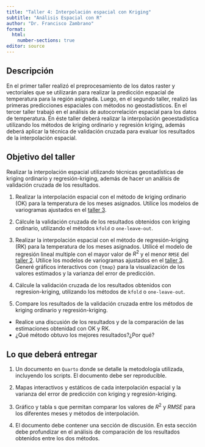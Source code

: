 ```yaml
---
title: "Taller 4: Interpolación espacial con Kriging"
subtitle: "Análisis Espacial con R"
author: "Dr. Francisco Zambrano"
format: 
  html:
    number-sections: true
editor: source
---
```


## Descripción

En el primer taller realizó el preprocesamiento de los datos raster y vectoriales que se utilizarán para realizar la predicción espacial de temperatura para la región asignada. Luego, en el segundo taller, realizó las primeras predicciones espaciales con métodos no geostadísticos. En el tercer taller trabajó en el análisis de autocorrelación espacial para los datos de temperatura. En éste taller deberá realizar la interpolación geoestadística utilizando los métodos de kriging ordinario y regresión kriging, además deberá aplicar la técnica de validación cruzada para evaluar los resultados de la interpolación espacial.

## Objetivo del taller

Realizar la interpolación espacial utilizando técnicas geostadísticas de kriging ordinario y regresión-kriging, además de hacer un análisis de validación cruzada de los resultados.

1)  Realizar la interpolación espacial con el método de kriging ordinario (OK) para la temperatura de los meses asignados. Utilice los modelos de variogramas ajustados en el [taller 3](Taller3.qmd).

2)  Cálcule la validación cruzada de los resultados obtenidos con kriging ordinario, utilizando el métodos `kfold` o `one-leave-out`.

3)  Realizar la interpolación espacial con el método de regresión-kriging (RK) para la temperatura de los meses asignados. Utilicé el modelo de regresión lineal multiple con el mayor valor de $R^2$ y el menor `RMSE` del [taller 2](Taller2.qmd). Utilice los modelos de variogramas ajustados en el [taller 3](Taller3.qmd). Generé gráficos interactivos con `{tmap}` para la visualización de los valores estimados y la varianza del error de predicción.

4)  Cálcule la validación cruzada de los resultados obtenidos con regresion-kriging, utilizando los métodos de `kfold` o `one-leave-out`.

5)  Compare los resultados de la validación cruzada entre los métodos de kriging ordinario y regresión-kriging.

-   Realice una discusión de los resultados y de la comparación de las estimaciones obtenidad con OK y RK.
-   ¿Qué método obtuvo los mejores resultados?¿Por qué?

## Lo que deberá entregar

1)  Un documento en `Quarto` donde se detalle la metodología utilizada, incluyendo los scripts. El documento debe ser reproducible.

2)  Mapas interactivos y estáticos de cada interpolación espacial y la varianza del error de predicción con kriging y regresión-kriging.

3)  Gráfico y tabla s que permitan comparar los valores de $R^2$ y $RMSE$ para los diferentes meses y métodos de interpolación.

4)  El documento debe contener una sección de discusión. En esta sección debe profundizar en el análisis de comparación de los resultados obtenidos entre los dos métodos.
